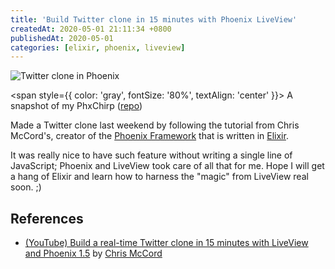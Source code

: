 ```yaml
---
title: 'Build Twitter clone in 15 minutes with Phoenix LiveView'
createdAt: 2020-05-01 21:11:34 +0800
publishedAt: 2020-05-01
categories: [elixir, phoenix, liveview]
---
```


![Twitter clone in Phoenix](/assets/images/phoenix-liveview-twitter/1.png)

<span style={{ color: 'gray', fontSize: '80%', textAlign: 'center' }}>
  A snapshot of my PhxChirp ([repo](https://github.com/dannyh79/phx_chirp))
</span>

Made a Twitter clone last weekend by following the tutorial from Chris McCord's, creator of the [Phoenix Framework](https://github.com/phoenixframework/phoenix) that is written in [Elixir](https://elixir-lang.org/).

It was really nice to have such feature without writing a single line of JavaScript; Phoenix and LiveView took care of all that for me. Hope I will get a hang of Elixir and learn how to harness the "magic" from LiveView real soon. ;)

## References

- [(YouTube) Build a real-time Twitter clone in 15 minutes with LiveView and Phoenix 1.5](https://www.youtube.com/watch?v=MZvmYaFkNJI) by [Chris McCord](http://chrismccord.com/)
